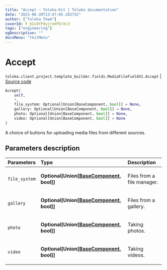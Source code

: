 ```yaml
---
title: "Accept — Toloka-Kit | Toloka documentation"
date: "2023-06-20T13:47:05.102732"
author: ["Toloka Team"]
coverId: F_bIcOYF9yjrxkPZrXc3
tags: ["engineering"]
ogDescription: ""
docsMenu: "tkitMenu"
---
```


# Accept

`toloka.client.project.template_builder.fields.MediaFileFieldV1.Accept` | [Source code](https://github.com/Toloka/toloka-kit/blob/v1.2.0/src/client/project/template_builder/fields.py#L359)

```python
Accept(
    self,
    *,
    file_system: Optional[Union[BaseComponent, bool]] = None,
    gallery: Optional[Union[BaseComponent, bool]] = None,
    photo: Optional[Union[BaseComponent, bool]] = None,
    video: Optional[Union[BaseComponent, bool]] = None
)
```

A choice of buttons for uploading media files from different sources.

## Parameters description

| Parameters | Type | Description |
| :----------| :----| :-----------|
`file_system`|**Optional\[Union\[[BaseComponent](/docs/toloka-kit/reference/toloka.client.project.template_builder.base.BaseComponent), bool\]\]**|<p>Files from a file manager.</p>
`gallery`|**Optional\[Union\[[BaseComponent](/docs/toloka-kit/reference/toloka.client.project.template_builder.base.BaseComponent), bool\]\]**|<p>Files from a gallery.</p>
`photo`|**Optional\[Union\[[BaseComponent](/docs/toloka-kit/reference/toloka.client.project.template_builder.base.BaseComponent), bool\]\]**|<p>Taking photos.</p>
`video`|**Optional\[Union\[[BaseComponent](/docs/toloka-kit/reference/toloka.client.project.template_builder.base.BaseComponent), bool\]\]**|<p>Taking videos.</p>